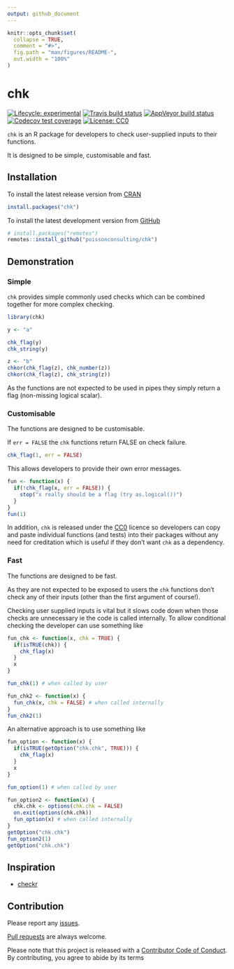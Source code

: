 ```yaml
---
output: github_document
---
```


<!-- README.md is generated from README.Rmd. Please edit that file -->

```r
knitr::opts_chunk$set(
  collapse = TRUE,
  comment = "#>",
  fig.path = "man/figures/README-",
  out.width = "100%"
)
```

# chk

<!-- badges: start -->
[![Lifecycle: experimental](https://img.shields.io/badge/lifecycle-experimental-orange.svg)](https://www.tidyverse.org/lifecycle/#experimental)
[![Travis build status](https://travis-ci.com/poissonconsulting/chk.svg?branch=master)](https://travis-ci.com/poissonconsulting/chk)
[![AppVeyor build status](https://ci.appveyor.com/api/projects/status/github/poissonconsulting/chk?branch=master&svg=true)](https://ci.appveyor.com/project/poissonconsulting/chk)
[![Codecov test coverage](https://codecov.io/gh/poissonconsulting/chk/branch/master/graph/badge.svg)](https://codecov.io/gh/poissonconsulting/chk?branch=master)
[![License: CC0](https://img.shields.io/badge/License-CC0-blue.svg)](https://creativecommons.org/publicdomain/zero/1.0/)
<!-- badges: end -->

`chk` is an R package for developers to check user-supplied inputs to their functions.

It is designed to be simple, customisable and fast.

## Installation

To install the latest release version from [CRAN](https://cran.r-project.org)
```r
install.packages("chk")
```

To install the latest development version from [GitHub](https://github.com/poissonconsulting/chk)
```r
# install.packages("remotes")
remotes::install_github("poissonconsulting/chk")
```

## Demonstration

### Simple

`chk` provides simple commonly used checks which can be combined together
for more complex checking.

```r
library(chk)

y <- "a"

chk_flag(y)
chk_string(y)

z <- "b"
chkor(chk_flag(z), chk_number(z))
chkor(chk_flag(z), chk_string(z))
```

As the functions are not expected to be used in pipes they simply return a flag (non-missing logical scalar).

### Customisable

The functions are designed to be customisable.

If `err = FALSE` the `chk` functions return FALSE on check failure.

```r
chk_flag(1, err = FALSE)
```

This allows developers to provide their own error messages.

```r
fun <- function(x) {
  if(!chk_flag(x, err = FALSE)) {
    stop("x really should be a flag (try as.logical())")
  }
}
fun(1)
```

In addition, `chk` is released under the [CC0](https://creativecommons.org/publicdomain/zero/1.0/) licence so developers 
can copy and paste individual functions (and tests) into their packages 
without any need for creditation which is useful if they don't want `chk` 
as a dependency.

### Fast

The functions are designed to be fast. 

As they are not expected to be exposed to users the `chk` functions don't check any of their inputs (other than the first argument of course!).

Checking user supplied inputs is vital but it slows code down when those checks are unnecessary ie the code is called internally.
To allow conditional checking the developer can use something like

```r
fun_chk <- function(x, chk = TRUE) {
  if(isTRUE(chk)) {
    chk_flag(x)
  }
  x
}

fun_chk(1) # when called by user

fun_chk2 <- function(x) {
  fun_chk(x, chk = FALSE) # when called internally
}
fun_chk2(1)
```

An alternative approach is to use something like
```r
fun_option <- function(x) {
  if(isTRUE(getOption("chk.chk", TRUE))) {
    chk_flag(x)
  }
  x
}

fun_option(1) # when called by user

fun_option2 <- function(x) {
  chk.chk <- options(chk.chk = FALSE)
  on.exit(options(chk.chk))
  fun_option(x) # when called internally
}
getOption("chk.chk")
fun_option2(1)
getOption("chk.chk")
```

## Inspiration

- [checkr](https://github.com/poissonconsulting/checkr/)

## Contribution

Please report any [issues](https://github.com/poissonconsulting/chk/issues).

[Pull requests](https://github.com/poissonconsulting/chk/pulls) are always welcome.

Please note that this project is released with a [Contributor Code of Conduct](https://github.com/poissonconsulting/chk/blob/master/CODE_OF_CONDUCT.md).
By contributing, you agree to abide by its terms
